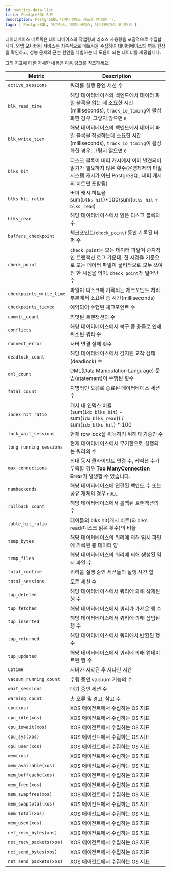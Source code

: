 ```yaml
---
id: metrics-data-list
title: PostgreSQL 지표
description: PostgreSQL 데이터베이스 지표를 안내합니다.
tags: [ PostgreSQL, 메트릭스, 데이터베이스, 데이터베이스 모니터링 ]
---
```


데이터베이스 메트릭은 데이터베이스의 작업량과 리소스 사용량을 포괄적으로 수집합니다. 와탭 모니터링 서비스는 지속적으로 메트릭을 수집하여 데이터베이스의 병목 현상을 확인하고, 성능 문제의 근본 원인을 식별하는 데 도움이 되는 데이터를 제공합니다.

그외 지표에 대한 자세한 내용은 [다음 링크](https://www.postgresql.org/docs/)를 참조하세요.

<div class='db-metric'>

| Metric | Description |
| -- | -- |
| `active_sessions` | 쿼리를 실행 중인 세션 수 |
| `blk_read_time` | 해당 데이터베이스의 백엔드에서 데이터 파일 블록을 읽는 데 소요한 시간(milliseconds), `track_io_timing`이 활성화한 경우, 그렇지 않으면 `0` |
| `blk_write_tiem` | 해당 데이터베이스의 백엔드에서 데이터 파일 블록을 작성하는데 소요한 시간(milliseconds), `track_io_timing`이 활성화한 경우, 그렇지 않으면 `0` |
| `blks_hit` | 디스크 블록이 버퍼 캐시에서 이미 발견되어 읽기가 필요하지 않은 횟수(운영체제의 파일 시스템 캐시가 아닌 PostgreSQL 버퍼 캐시의 히트만 포함됨) |
| `blks_hit_ratio` | 버퍼 캐시 히트율<br/>sum(`blks_hit`)*100/sum(`blks_hit` + `blks_read`) |
| `blks_read` | 해당 데이터베이스에서 읽은 디스크 블록의 수 |
| `buffers_checkpoint` | 체크포인트(`check_point`) 동안 기록된 버퍼 수 |
| `check_point` | `check_point`는 모든 데이터 파일이 순차적인 트랜잭션 로그 가운데, 한 시점을 기준으로 모든 데이터 파일이 물리적으로 모두 쓰여진 한 시점을 의미. `check_point`가 일어난 수 |
| `checkpoints_write_time` | 파일이 디스크에 기록되는 체크포인트 처리 부분에서 소요된 총 시간(milliseconds) |
| `checkpoints_tiemed` | 예약되어 수행된 체크포인트 수 |
| `commit_count` | 커밋된 트랜잭션의 수 |
| `conflicts` | 해당 데이터베이스에서 복구 중 충돌로 인해 취소된 쿼리 수 |
| `connect_error` | 서버 연결 실패 횟수 |
| `deadlock_count` | 해당 데이터베이스에서 감지된 교착 상태(deadlock) 수 |
| `dml_count` | DML(Data Manipulation Language) 문법(statement)이 수행된 횟수 |
| `fatal_count` | 치명적인 오류로 종료된 데이터베이스 세션 수 |
| `index_hit_ratio` | 캐시 내 인덱스 비율<br/>(sum(`idx_blks_hit`) - sum(`idx_blks_read`)) / sum(`idx_blks_hit`) * 100 |
| `lock_wait_sessions` | 현재 row lock을 획득하기 위해 대기중인 수 |
| `long_running_sessions` | 현재 데이터베이스에서 무기한으로 실행되는 쿼리의 수 |
| `max_connections` | 최대 동시 클라이언트 연결 수, 커넥션 수가 부족할 경우 **Too ManyConnection Error**가 발생할 수 있습니다. |
| `numbackends` | 해당 데이터베이스에 연결된 백엔드 수 또는 공유 개체의 경우 `nULL` |
| `rollback_count` | 해당 데이터베이스에서 롤백된 트랜잭션의 수 |
| `table_hit_ratio` | 테이블의 blks hit(캐시 히트)와 blks read(디스크 읽은 횟수)의 비율 |
| `temp_bytes` | 해당 데이터베이스의 쿼리에 의해 임시 파일에 기록된 총 데이터 양 |
| `temp_files` | 해당 데이터베이스의 쿼리에 의해 생성된 임시 파일 수 |
| `total_runtime` | 퀴리를 실행 중인 세션들의 실행 시간 합 |
| `total_sessions` | 모든 세션 수 |
| `tup_deleted` | 해당 데이터베이스에서 쿼리에 의해 삭제된 행 수 |
| `tup_fetched` | 해당 데이터베이스에서 쿼리가 가져온 행 수 |
| `tup_inserted` | 해당 데이터베이스에서 쿼리에 의해 삽입된 행 수 |
| `tup_returned` | 해당 데이터베이스에서 쿼리에서 반환된 행 수 |
| `tup_updated` | 해당 데이터베이스에서 쿼리에 의해 업데이트된 행 수 |
| `uptime` | 서버가 시작된 후 지나간 시간 |
| `vacuum_running_count` | 수행 중인 vacuum 기능의 수 |
| `wait_sessions` | 대기 중인 세션 수 |
| `warning_count` | 총 오류 및 경고, 참고 수 |
| `cpu(xos)` | XOS 에이전트에서 수집하는 OS 지표 |
| `cpu_idle(xos)` | XOS 에이전트에서 수집하는 OS 지표 |
| `cpu_iowait(xos)` | XOS 에이전트에서 수집하는 OS 지표 |
| `cpu_sys(xos)` | XOS 에이전트에서 수집하는 OS 지표 |
| `cpu_user(xos)` | XOS 에이전트에서 수집하는 OS 지표 |
| `mem(xos)` | XOS 에이전트에서 수집하는 OS 지표 |
| `mem_available(xos)` | XOS 에이전트에서 수집하는 OS 지표 |
| `mem_buffcache(xos)` | XOS 에이전트에서 수집하는 OS 지표 |
| `mem_free(xos)` | XOS 에이전트에서 수집하는 OS 지표 |
| `mem_swapfree(xos)` | XOS 에이전트에서 수집하는 OS 지표 |
| `mem_swaptotal(xos)` | XOS 에이전트에서 수집하는 OS 지표 |
| `mem_total(xos)` | XOS 에이전트에서 수집하는 OS 지표 |
| `mem_used(xos)` | XOS 에이전트에서 수집하는 OS 지표 |
| `net_recv_bytes(xos)` | XOS 에이전트에서 수집하는 OS 지표 |
| `net_recv_packets(xos)` | XOS 에이전트에서 수집하는 OS 지표 |
| `net_send_bytes(xos)` | XOS 에이전트에서 수집하는 OS 지표 |
| `net_send_packets(xos)` | XOS 에이전트에서 수집하는 OS 지표|

</div>